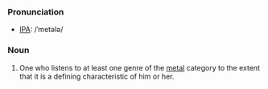 ===Pronunciation===
*[[IPA]]: /ˈmetələ/

===Noun===
# One who listens to at least one genre of the [[metal]] category to the extent that it is a defining characteristic of him or her.